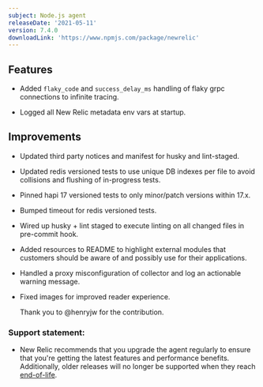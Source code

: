 ```yaml
---
subject: Node.js agent
releaseDate: '2021-05-11'
version: 7.4.0
downloadLink: 'https://www.npmjs.com/package/newrelic'
---
```


## Features

* Added `flaky_code` and `success_delay_ms` handling of flaky grpc connections to infinite tracing.

* Logged all New Relic metadata env vars at startup.

## Improvements

* Updated third party notices and manifest for husky and lint-staged.

* Updated redis versioned tests to use unique DB indexes per file to avoid collisions and flushing of in-progress tests.

* Pinned hapi 17 versioned tests to only minor/patch versions within 17.x.

* Bumped timeout for redis versioned tests.

* Wired up husky + lint staged to execute linting on all changed files in pre-commit hook.

* Added resources to README to highlight external modules that customers should be aware of and possibly use for their applications.

* Handled a proxy misconfiguration of collector and log an actionable warning message.

* Fixed images for improved reader experience.

  Thank you to @henryjw for the contribution.

### Support statement:

* New Relic recommends that you upgrade the agent regularly to ensure that you're getting the latest features and performance benefits. Additionally, older releases will no longer be supported when they reach [end-of-life](https://docs.newrelic.com/docs/using-new-relic/cross-product-functions/install-configure/notification-changes-new-relic-saas-features-distributed-software).
